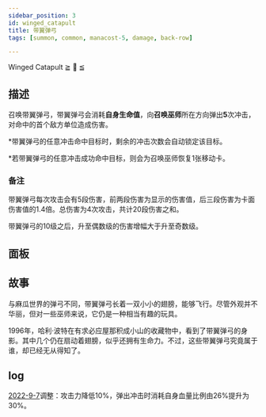 ```yaml
---
sidebar_position: 3
id: winged_catapult
title: 带翼弹弓
tags: [summon, common, manacost-5, damage, back-row]

---
```


Winged Catapult  ≧ 🏹 ≦

<!--truncate-->



<CardBasics cardKey={id}/>


## 描述

召唤带翼弹弓，带翼弹弓会消耗**自身生命值**，向**召唤巫师**所在方向弹出**5**次冲击，对命中的首个敌方单位造成伤害。

*带翼弹弓的任意冲击命中目标时，剩余的冲击次数会自动锁定该目标。

*若带翼弹弓的任意冲击成功命中目标，则会为召唤巫师恢复1张移动卡。

### 备注

带翼弹弓每次攻击会有5段伤害，前两段伤害为显示的伤害值，后三段伤害为卡面伤害值的1.4倍。总伤害为4次攻击，共计20段伤害之和。

带翼弹弓的10级之后，升至偶数级的伤害增幅大于升至奇数级。

## 面板


<LevelComponent/>


<CardDynamicTable cardKey={id}/>


<CardComplexTable cardKey={id}/>


## 故事

与麻瓜世界的弹弓不同，带翼弹弓长着一双小小的翅膀，能够飞行。尽管外观并不华丽，但对一些巫师来说，它仍是一种相当有趣的玩具。

1996年，哈利·波特在有求必应屋那积成小山的收藏物中，看到了带翼弹弓的身影。其中几个仍在扇动着翅膀，似乎还拥有生命力。不过，这些带翼弹弓究竟属于谁，却已经无从得知了。


## log

[2022-9-7](/blog/220907-update-annc#adjustment)调整：攻击力降低10%，弹出冲击时消耗自身血量比例由26%提升为30%。

